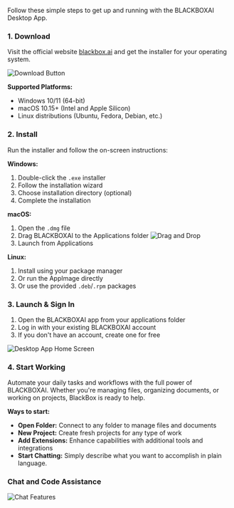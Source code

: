 Follow these simple steps to get up and running with the BLACKBOXAI Desktop App.
### 1. Download

Visit the official website [blackbox.ai](https://www.blackbox.ai/) and get the installer for your operating system.

![Download Button](/images/desktop-app/desktop_app-download-button.png)

**Supported Platforms:**
- Windows 10/11 (64-bit)
- macOS 10.15+ (Intel and Apple Silicon)
- Linux distributions (Ubuntu, Fedora, Debian, etc.)

### 2. Install

Run the installer and follow the on-screen instructions:

**Windows:**
1. Double-click the `.exe` installer
2. Follow the installation wizard
3. Choose installation directory (optional)
4. Complete the installation

**macOS:**
1. Open the `.dmg` file
2. Drag BLACKBOXAI to the Applications folder
![Drag and Drop](/images/desktop-app/desktop_app-drag-drop-to-applications.png)
3. Launch from Applications

**Linux:**
1. Install using your package manager
2. Or run the AppImage directly
3. Or use the provided `.deb`/`.rpm` packages

### 3. Launch & Sign In

1. Open the BLACKBOXAI app from your applications folder
2. Log in with your existing BLACKBOXAI account
3. If you don't have an account, create one for free

![Desktop App Home Screen](/images/desktop-app/desktop_app-Home.png)

### 4. Start Working

Automate your daily tasks and workflows with the full power of BLACKBOXAI. Whether you're managing files, organizing documents, or working on projects, BlackBox is ready to help.

**Ways to start:**
- **Open Folder:** Connect to any folder to manage files and documents
- **New Project:** Create fresh projects for any type of work
- **Add Extensions:** Enhance capabilities with additional tools and integrations
- **Start Chatting:** Simply describe what you want to accomplish in plain language.


### Chat and Code Assistance
![Chat Features](/images/desktop-app/desktop_app-chat-features.png)
